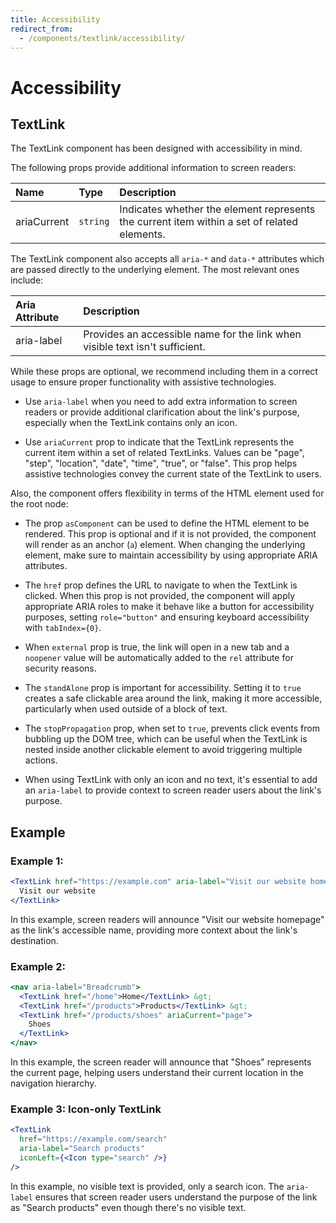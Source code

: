 ```yaml
---
title: Accessibility
redirect_from:
  - /components/textlink/accessibility/
---
```


# Accessibility

## TextLink

The TextLink component has been designed with accessibility in mind.

The following props provide additional information to screen readers:

| Name        | Type     | Description                                                                                 |
| :---------- | :------- | :------------------------------------------------------------------------------------------ |
| ariaCurrent | `string` | Indicates whether the element represents the current item within a set of related elements. |

The TextLink component also accepts all `aria-*` and `data-*` attributes which are passed directly to the underlying element. The most relevant ones include:

| Aria Attribute | Description                                                                  |
| :------------- | :--------------------------------------------------------------------------- |
| aria-label     | Provides an accessible name for the link when visible text isn't sufficient. |

While these props are optional, we recommend including them in a correct usage to ensure proper functionality with assistive technologies.

- Use `aria-label` when you need to add extra information to screen readers or provide additional clarification about the link's purpose, especially when the TextLink contains only an icon.

- Use `ariaCurrent` prop to indicate that the TextLink represents the current item within a set of related TextLinks. Values can be "page", "step", "location", "date", "time", "true", or "false". This prop helps assistive technologies convey the current state of the TextLink to users.

Also, the component offers flexibility in terms of the HTML element used for the root node:

- The prop `asComponent` can be used to define the HTML element to be rendered. This prop is optional and if it is not provided, the component will render as an anchor (`a`) element. When changing the underlying element, make sure to maintain accessibility by using appropriate ARIA attributes.

- The `href` prop defines the URL to navigate to when the TextLink is clicked. When this prop is not provided, the component will apply appropriate ARIA roles to make it behave like a button for accessibility purposes, setting `role="button"` and ensuring keyboard accessibility with `tabIndex={0}`.

- When `external` prop is true, the link will open in a new tab and a `noopener` value will be automatically added to the `rel` attribute for security reasons.

- The `standAlone` prop is important for accessibility. Setting it to `true` creates a safe clickable area around the link, making it more accessible, particularly when used outside of a block of text.

- The `stopPropagation` prop, when set to `true`, prevents click events from bubbling up the DOM tree, which can be useful when the TextLink is nested inside another clickable element to avoid triggering multiple actions.

- When using TextLink with only an icon and no text, it's essential to add an `aria-label` to provide context to screen reader users about the link's purpose.

## Example

### Example 1:

```jsx
<TextLink href="https://example.com" aria-label="Visit our website homepage">
  Visit our website
</TextLink>
```

In this example, screen readers will announce "Visit our website homepage" as the link's accessible name, providing more context about the link's destination.

### Example 2:

```jsx
<nav aria-label="Breadcrumb">
  <TextLink href="/home">Home</TextLink> &gt;
  <TextLink href="/products">Products</TextLink> &gt;
  <TextLink href="/products/shoes" ariaCurrent="page">
    Shoes
  </TextLink>
</nav>
```

In this example, the screen reader will announce that "Shoes" represents the current page, helping users understand their current location in the navigation hierarchy.

### Example 3: Icon-only TextLink

```jsx
<TextLink
  href="https://example.com/search"
  aria-label="Search products"
  iconLeft={<Icon type="search" />}
/>
```

In this example, no visible text is provided, only a search icon. The `aria-label` ensures that screen reader users understand the purpose of the link as "Search products" even though there's no visible text.
